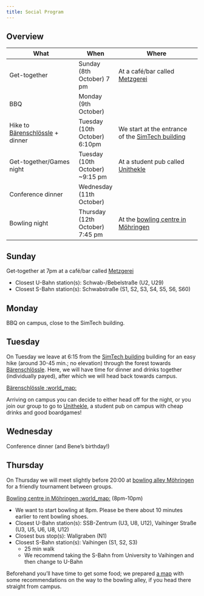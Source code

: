 ```yaml
---
title: Social Program
---
```


## Overview


| What                                                                         | When                               | Where                                                                                         |
| ---------------------------------------------------------------------------- | ---------------------------------- | --------------------------------------------------------------------------------------------- |
| Get-together                                                                 | Sunday (8th October) 7 pm           | At a café/bar called [Metzgerei](https://maps.app.goo.gl/BchdVZWqegxgtHXi8)                   |
| BBQ                                                                          | Monday (9th October)               |                                                                                               |
| Hike to [Bärenschlössle](https://maps.app.goo.gl/xKQCuboiAR9YQksC7) + dinner | Tuesday (10th October) 6:10pm      | We start at the entrance of the [SimTech building](https://maps.app.goo.gl/M8VgfDRkFiZk8wri8) |
| Get-together/Games night                                                     | Tuesday (10th October)     ~9:15 pm | At a student pub called        [Unithekle](https://maps.app.goo.gl/NHdeJvjHiEPfvRh59)         |
| Conference dinner                                                            |               Wednesday (11th October)                     |                                                                                               |
| Bowling night                                                                             |        Thursday (12th October)       7:45 pm                     |     At the [bowling centre in Möhringen](https://maps.app.goo.gl/yi4YfoqFXtz5uEhi6)                    |

## Sunday

Get-together at 7pm at a café/bar called [Metzgerei](https://maps.app.goo.gl/BchdVZWqegxgtHXi8)

- Closest U-Bahn station(s): Schwab-/Bebelstraße (U2, U29)
- Closest S-Bahn station(s): Schwabstraße (S1, S2, S3, S4, S5, S6, S60)

## Monday

BBQ on campus, close to the SimTech building.

## Tuesday

On Tuesday we leave at 6:15 from the [SimTech building](https://maps.app.goo.gl/M8VgfDRkFiZk8wri8) building for an easy hike (around 30-45 min.; no elevation) through the forest towards [Bärenschlössle](https://www.baerenschloessle-stuttgart.de/de). Here, we will have time for dinner and drinks together (individually payed), after which we will head back towards campus.

[Bärenschlössle :world_map:](https://maps.app.goo.gl/xKQCuboiAR9YQksC7)

Arriving on campus you can decide to either head off for the night, or you join our group to go to [Unithekle](https://www.unithekle.de/), a student pub on campus with cheap drinks and good boardgames!



## Wednesday

Conference dinner (and Bene's birthday!)

## Thursday

On Thursday we will meet slightly before 20:00 at [bowling alley Möhringen](https://www.bowling-moehringen.de/) for a friendly tournament between groups. 

[Bowling centre in Möhringen :world_map:](https://maps.app.goo.gl/yi4YfoqFXtz5uEhi6) (8pm-10pm)
	
- We want to start bowling at 8pm. Please be there about 10 minutes earlier to rent bowling shoes.
- Closest U-Bahn station(s): SSB-Zentrum (U3, U8, U12), Vaihinger Straße (U3, U5, U6, U8, U12)
- Closest bus stop(s): Wallgraben (N1)
- Closest S-Bahn station(s): Vaihingen (S1, S2, S3)
	- 25 min walk
	- We recommend taking the S-Bahn from University to Vaihingen and then change to U-Bahn

Beforehand you'll have time to get some food; we prepared [a map](https://www.google.com/maps/d/u/1/edit?mid=1vJQ4JtYGulsYW2M9HvyN73yKr6ESNlk&usp=sharing) with some recommendations on the way to the bowling alley, if you head there straight from campus. 
